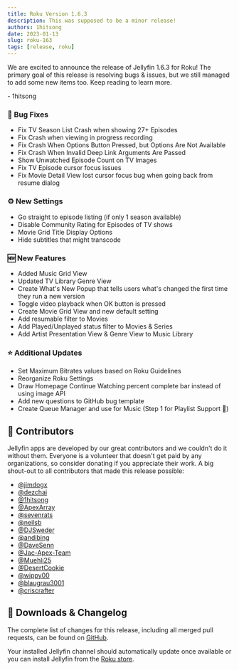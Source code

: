 ```yaml
---
title: Roku Version 1.6.3
description: This was supposed to be a minor release!
authors: 1hitsong
date: 2023-01-13
slug: roku-163
tags: [release, roku]
---
```


We are excited to announce the release of Jellyfin 1.6.3 for Roku! The primary goal of this release is resolving bugs & issues,
but we still managed to add some new items too. Keep reading to learn more.

\- 1hitsong

<!--truncate-->

### 🐛 Bug Fixes

- Fix TV Season List Crash when showing 27+ Episodes
- Fix Crash when viewing in progress recording
- Fix Crash When Options Button Pressed, but Options Are Not Available
- Fix Crash When Invalid Deep Link Arguments Are Passed
- Show Unwatched Episode Count on TV Images
- Fix TV Episode cursor focus issues
- Fix Movie Detail View lost cursor focus bug when going back from resume dialog

### ⚙️ New Settings

- Go straight to episode listing (if only 1 season available)
- Disable Community Rating for Episodes of TV shows
- Movie Grid Title Display Options
- Hide subtitles that might transcode

### 🆕 New Features

- Added Music Grid View
- Updated TV Library Genre View
- Create What's New Popup that tells users what's changed the first time they run a new version
- Toggle video playback when OK button is pressed
- Create Movie Grid View and new default setting
- Add resumable filter to Movies
- Add Played/Unplayed status filter to Movies & Series
- Add Artist Presentation View & Genre View to Music Library

### ⭐ Additional Updates

- Set Maximum Bitrates values based on Roku Guidelines
- Reorganize Roku Settings
- Draw Homepage Continue Watching percent complete bar instead of using image API
- Add new questions to GitHub bug template
- Create Queue Manager and use for Music (Step 1 for Playlist Support 🤘)

## 👥 Contributors

Jellyfin apps are developed by our great contributors and we couldn't do it without them. Everyone is a volunteer that
doesn't get paid by any organizations, so consider donating if you appreciate their work. A big shout-out to all
contributors that made this release possible:

- [@jimdogx](https://github.com/jimdogx)
- [@dezchai](https://github.com/dezchai)
- [@1hitsong](https://github.com/1hitsong)
- [@ApexArray](https://github.com/ApexArray)
- [@sevenrats](https://github.com/sevenrats)
- [@neilsb](https://github.com/neilsb)
- [@DJSweder](https://github.com/DJSweder)
- [@andibing](https://github.com/andibing)
- [@DaveSenn](https://github.com/DaveSenn)
- [@Jac-Apex-Team](https://github.com/Jac-Apex-Team)
- [@Muehli25](https://github.com/Muehli25)
- [@DesertCookie](https://github.com/DesertCookie)
- [@wippy00](https://github.com/wippy00)
- [@blaugrau3001](https://github.com/blaugrau3001)
- [@criscrafter](https://github.com/criscrafter)

## 💾 Downloads & Changelog

The complete list of changes for this release, including all merged pull requests, can be found on
[GitHub](https://github.com/jellyfin/jellyfin-roku/releases/tag/v1.6.3).

Your installed Jellyfin channel should automatically update once available or you can install Jellyfin 
from the [Roku store](https://channelstore.roku.com/details/592369/jellyfin).
